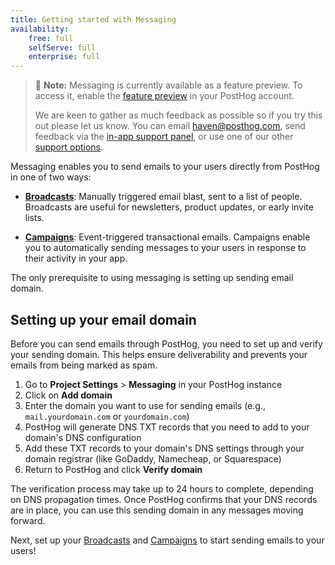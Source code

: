 ```yaml
---
title: Getting started with Messaging
availability:
    free: full
    selfServe: full
    enterprise: full
---
```


> 🚧 **Note:** Messaging is currently available as a feature preview. To access it, enable the [feature preview](https://app.posthog.com/#panel=feature-previews%3Amessaging) in your PostHog account.
>
> We are keen to gather as much feedback as possible so if you try this out please let us know. You can email [haven@posthog.com](mailto:haven@posthog.com), send feedback via the [in-app support panel]([https://us.posthog.com#panel=support%3Afeedback%3Amessaging%3Alow](https://us.posthog.com/#panel=support%3Afeedback%3Amessaging%3Alow)), or use one of our other [support options](/docs/support-options).

Messaging enables you to send emails to your users directly from PostHog in one of two ways:

- **[Broadcasts](/docs/messaging/broadcasts)**: Manually triggered email blast, sent to a list of people. Broadcasts are useful for newsletters, product updates, or early invite lists.

- **[Campaigns](/docs/messaging/campaigns)**: Event-triggered transactional emails. Campaigns enable you to automatically sending messages to your users in response to their activity in your app.

The only prerequisite to using messaging is setting up sending email domain.

## Setting up your email domain

Before you can send emails through PostHog, you need to set up and verify your sending domain. This helps ensure deliverability and prevents your emails from being marked as spam.

1. Go to **Project Settings** > **Messaging** in your PostHog instance
2. Click on **Add domain**
3. Enter the domain you want to use for sending emails (e.g., `mail.yourdomain.com` or `yourdomain.com`)
4. PostHog will generate DNS TXT records that you need to add to your domain's DNS configuration
5. Add these TXT records to your domain's DNS settings through your domain registrar (like GoDaddy, Namecheap, or Squarespace)
6. Return to PostHog and click **Verify domain**

The verification process may take up to 24 hours to complete, depending on DNS propagation times. Once PostHog confirms that your DNS records are in place, you can use this sending domain in any messages moving forward.

Next, set up your [Broadcasts](/docs/messaging/broadcasts) and [Campaigns](/docs/messaging/campaigns) to start sending emails to your users!
